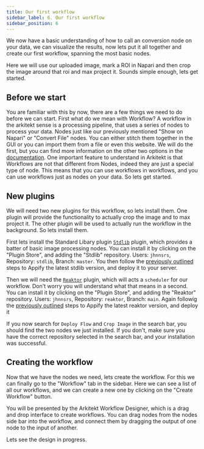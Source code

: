 ```yaml
---
title: Our first workflow
sidebar_label: 6. Our first workflow
sidebar_position: 6
---
```



We now have a basic understanding of how to call an conversion node on your data, we can visualize the results, now lets put it all together and create our first workflow,
spanning the most basic nodes.

Here we will use our uploaded image, mark a ROI in Napari and then crop the image around that roi and max project it.
Sounds simple enough, lets get started.

## Before we start

You are familiar with this by now, there are a few things we need to do before we can start. First what do we mean with  Workflow? 
A workflow in the arkitekt sense is a processing pipeline, that uses a series of nodes to process your data. Nodes just like 
our previously mentioned "Show on Napari" or "Convert File" nodes. You can either stitch them together in the GUI or you can import them from a file or 
even this website. We will do the first, but you can find more information on the other two options in the [documentation](/docs/). One important
feature to understand in Arkitekt is that Workflows are not that different from Nodes, indeed they are just a special type of node. This means that
you can use workflows in workflows, and you can use workflows just as nodes on your data. So lets get started.

## New plugins

We will need two new plugins for this workflow, so lets install them. One plugin will provide the functionality to actually crop the image and to max project it.
The other plugin will be used to actually run the workflow in the background. So lets install them.

First lets install the Standard Libary plugin [`Stdlib`](https://github.com/jhnnsrs/stdlib) plugin, which provides a batter of basic
image processing nodes. You can install it by clicking on the "Plugin Store", and adding the "Stdlib" repository. 
Users: `jhnnsrs`, Repository: `stdlib`, Branch: `master`. You then follow the [previously outlined](./first_tool#installing-our-first-app) steps to Appify the latest stdlib version, and deploy it
to your server. 

Then we will need the [`Reaktor`](https://github.com/jhnnsrs/reaktor) plugin, which will acts a `scheduler` for our workflow. Don't worry
you will understand what that means in a second. You can install it by clicking on the "Plugin Store", and adding the "Reaktor" repository.
Users: `jhnnsrs`, Repository: `reaktor`, Branch: `main`. Again followig the [previously outlined](./first_tool#installing-our-first-app) steps to Appify the latest reaktor version, and deploy it

If you now search for `Deploy Flow` and `Crop Image` in the search bar, you should find the two nodes we just installed.
If you don't, make sure you have the correct repository selected in the search bar, and your installation was successful.

## Creating the workflow

Now that we have the nodes we need, lets create the workflow. For this we can finally go to the "Workflow" tab in the sidebar.
Here we can see a list of all our workflows, and we can create a new one by clicking on the "Create Workflow" button.

You will be presented by the Arkitekt Workflow Designer, which is a drag and drop interface to create workflows.
You can drag nodes from the nodes side bar into the workflow, and connect them by dragging the output of one node to the input of another.

Lets see the design in progress.




